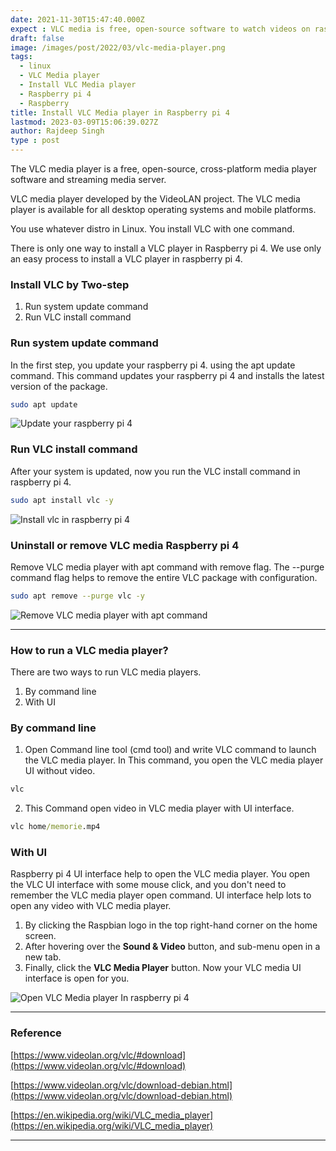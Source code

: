 ```yaml
---
date: 2021-11-30T15:47:40.000Z
expect : VLC media is free, open-source software to watch videos on raspberry pi 4 and any Linux distro. VLC provides a lot of features of users with an easily understandable UI interface.
draft: false
image: /images/post/2022/03/vlc-media-player.png
tags:
  - linux
  - VLC Media player
  - Install VLC Media player
  - Raspberry pi 4
  - Raspberry
title: Install VLC Media player in Raspberry pi 4
lastmod: 2023-03-09T15:06:39.027Z
author: Rajdeep Singh
type : post
---
```


The VLC media player is a free, open-source, cross-platform media player
software and streaming media server.

VLC media player developed by the VideoLAN project. The VLC media player is
available for all desktop operating systems and mobile platforms.

You use whatever distro in Linux. You install VLC with one command.

There is only one way to install a VLC player in Raspberry pi 4. We use only an
easy process to install a VLC player in raspberry pi 4.

### **Install VLC by Two-step**

1. Run system update command
2. Run VLC install command

### Run system update command

In the first step, you update your raspberry pi 4. using the apt update command.
This command updates your raspberry pi 4 and installs the latest version of the
package.

```bash
sudo apt update
```

![Update your raspberry pi 4](/images/post/2021/11/raspberrypi4-update-command.png "Update your raspberry pi 4")

### Run VLC install command

After your system is updated, now you run the VLC install command in raspberry
pi 4.

```bash
sudo apt install vlc -y
```

![Install vlc in raspberry pi 4](/images/post/2021/11/install-vlc-media-player-in-raspberry-pi-4.png "Install vlc in raspberry pi 4")

### Uninstall or remove VLC media Raspberry pi 4

Remove VLC media player with apt command with remove flag. The --purge command
flag helps to remove the entire VLC package with configuration.

```bash
sudo apt remove --purge vlc -y
```

![Remove VLC media player with apt command](/images/post/2021/11/remove-or-install-vlc-in-raspberry-pi-4-.png "Remove VLC media player")

---

### How to run a VLC media player?

There are two ways to run VLC media players.

1. By command line
2. With UI

### By command line

1. Open Command line tool (cmd tool) and write VLC command to launch the VLC media player. In This command, you open the VLC media player UI without video.

```cmd
vlc
```

2. This Command open video in VLC media player with UI interface.

```cmd
vlc home/memorie.mp4
```

### With UI

Raspberry pi 4 UI interface help to open the VLC media player. You open the VLC
UI interface with some mouse click, and you don't need to remember the VLC media
player open command. UI interface help lots to open any video with VLC media
player.

1. By clicking the Raspbian logo in the top right-hand corner on the home screen.
2. After hovering over the **Sound & Video** button, and sub-menu open in a new tab.
3. Finally, click the **VLC Media Player** button. Now your VLC media UI interface is open for you.

![Open VLC Media player In raspberry pi 4](/images/post/2021/11/vlc.png "Open VLC Media player In raspberry pi 4")

---

### Reference

[https://www.videolan.org/vlc/#download](https://www.videolan.org/vlc/#download)

[https://www.videolan.org/vlc/download-debian.html](https://www.videolan.org/vlc/download-debian.html)

[https://en.wikipedia.org/wiki/VLC_media_player](https://en.wikipedia.org/wiki/VLC_media_player)

---
